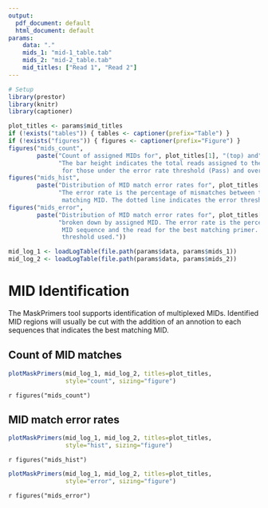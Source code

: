 ```yaml
---
output:
  pdf_document: default
  html_document: default
params:
    data: "."
    mids_1: "mid-1_table.tab"
    mids_2: "mid-2_table.tab"
    mid_titles: ["Read 1", "Read 2"]
---
```


```r
# Setup
library(prestor)
library(knitr)
library(captioner)

plot_titles <- params$mid_titles
if (!exists("tables")) { tables <- captioner(prefix="Table") }
if (!exists("figures")) { figures <- captioner(prefix="Figure") }
figures("mids_count", 
        paste("Count of assigned MIDs for", plot_titles[1], "(top) and", plot_titles[2], "(bottom).",
              "The bar height indicates the total reads assigned to the given MID, stacked
               for those under the error rate threshold (Pass) and over the threshold (Fail)."))
figures("mids_hist", 
        paste("Distribution of MID match error rates for", plot_titles[1], "(top) and", plot_titles[2], "(bottom).", 
              "The error rate is the percentage of mismatches between the MID sequence and the read for the best 
               matching MID. The dotted line indicates the error threshold used."))
figures("mids_error", 
        paste("Distribution of MID match error rates for", plot_titles[1], "(top) and", plot_titles[2], "(bottom),", 
              "broken down by assigned MID. The error rate is the percentage of mismatches between the 
               MID sequence and the read for the best matching primer. The dotted line indicates the error
               threshold used."))
```

```r
mid_log_1 <- loadLogTable(file.path(params$data, params$mids_1))
mid_log_2 <- loadLogTable(file.path(params$data, params$mids_2))
```

# MID Identification

The MaskPrimers tool supports identification of multiplexed MIDs.
Identified MID regions will usually be cut with the addition of an annotion to 
each sequences that indicates the best matching MID.

## Count of MID matches

```r
plotMaskPrimers(mid_log_1, mid_log_2, titles=plot_titles,
                style="count", sizing="figure")
```

`r figures("mids_count")`

## MID match error rates

```r
plotMaskPrimers(mid_log_1, mid_log_2, titles=plot_titles, 
                style="hist", sizing="figure")
```

`r figures("mids_hist")`

```r
plotMaskPrimers(mid_log_1, mid_log_2, titles=plot_titles, 
                style="error", sizing="figure")
```

`r figures("mids_error")`
